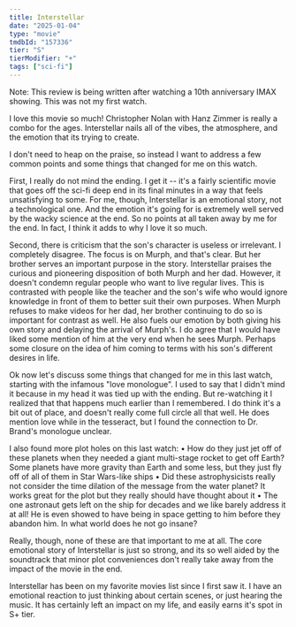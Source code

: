 ```yaml
---
title: Interstellar
date: "2025-01-04"
type: "movie"
tmdbId: "157336"
tier: "S"
tierModifier: "+"
tags: ["sci-fi"]
---
```

Note: This review is being written after watching a 10th anniversary IMAX showing. This was not my first watch.

I love this movie so much! Christopher Nolan with Hanz Zimmer is really a combo for the ages. Interstellar nails all of the vibes, the atmosphere, and the emotion that its trying to create.

I don't need to heap on the praise, so instead I want to address a few common points and some things that changed for me on this watch.

First, I really do not mind the ending. I get it -- it's a fairly scientific movie that goes off the sci-fi deep end in its final minutes in a way that feels unsatisfying to some. For me, though, Interstellar is an emotional story, not a technological one. And the emotion it's going for is extremely well served by the wacky science at the end. So no points at all taken away by me for the end. In fact, I think it adds to why I love it so much.

Second, there is criticism that the son's character is useless or irrelevant. I completely disagree. The focus is on Murph, and that's clear. But her brother serves an important purpose in the story. Interstellar praises the curious and pioneering disposition of both Murph and her dad. However, it doesn't condemn regular people who want to live regular lives. This is contrasted with people like the teacher and the son's wife who would ignore knowledge in front of them to better suit their own purposes. When Murph refuses to make videos for her dad, her brother continuing to do so is important for contrast as well. He also fuels our emotion by both giving his own story and delaying the arrival of Murph's. I do agree that I would have liked some mention of him at the very end when he sees Murph. Perhaps some closure on the idea of him coming to terms with his son's different desires in life.

Ok now let's discuss some things that changed for me in this last watch, starting with the infamous "love monologue". I used to say that I didn't mind it because in my head it was tied up with the ending. But re-watching it I realized that that happens much earlier than I remembered. I do think it's a bit out of place, and doesn't really come full circle all that well. He does mention love while in the tesseract, but I found the connection to Dr. Brand's monologue unclear.

I also found more plot holes on this last watch:
• How do they just jet off of these planets when they needed a giant multi-stage rocket to get off Earth? Some planets have more gravity than Earth and some less, but they just fly off of all of them in Star Wars-like ships
• Did these astrophysicists really not consider the time dilation of the message from the water planet? It works great for the plot but they really should have thought about it
• The one astronaut gets left on the ship for decades and we like barely address it at all! He is even showed to have being in space getting to him before they abandon him. In what world does he not go insane?

Really, though, none of these are that important to me at all. The core emotional story of Interstellar is just so strong, and its so well aided by the soundtrack that minor plot conveniences don't really take away from the impact of the movie in the end.

Interstellar has been on my favorite movies list since I first saw it. I have an emotional reaction to just thinking about certain scenes, or just hearing the music. It has certainly left an impact on my life, and easily earns it's spot in S+ tier.
